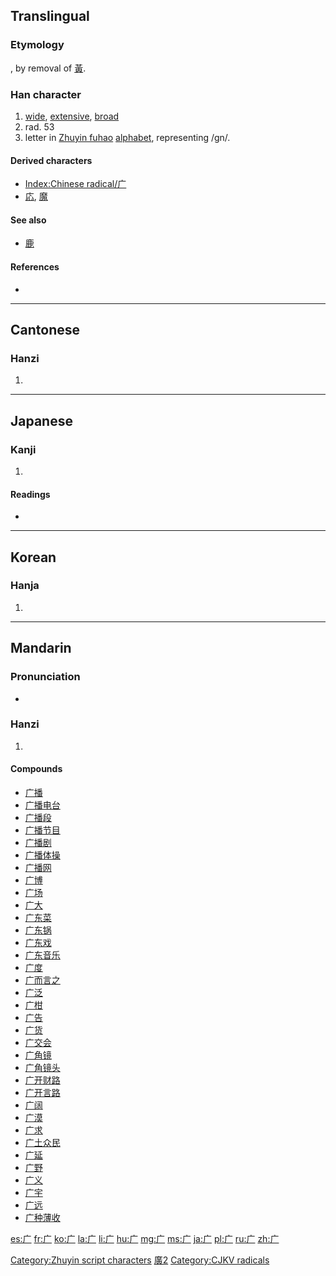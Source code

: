 {{also|廣|広|厂|疒}}
==Translingual==
{{stroke order|type=animate}}
{{ja-forms|[[広]]|广|[[廣]]}}
===Etymology===
{{Han simp|廣}}, by removal of [[黃]].

===Han character===
{{Han char|rn=53|rad=广|as=00|sn=3|four=|canj=卜竹 (YH)}}

# [[wide]], [[extensive]], [[broad]]
# rad. 53
# letter in [[Zhuyin fuhao]] [[alphabet]], representing /gn/.

====Derived characters====
* [[Index:Chinese radical/广]]
* [[応]], [[魔]]

====See also====
* [[鹿]]

====References====
* {{Han ref|kx=0343.050|dkj=09221|dj=0652.140|hdz=20872.060|uh=5E7F|ud=24191}}

[[Category:Zhuyin script characters]]

----

==Cantonese==

===Hanzi===
{{yue-hanzi|jyut=|y=yim2|tra=廣}}

# {{defn|lang=yue|sort=广00}}

----

==Japanese==

===Kanji===
{{ja-kanji|grade=|rs=广00}}

# {{defn|lang=ja|sort=广00}}

====Readings====
* {{ja-readings|on=[[こう]] (kou)|kun=[[ひろ]] (hiro)}}

----

==Korean==

===Hanja===
{{ko-hanja|hangeul=엄|rv=eom|mr=ŏm}}

# {{defn|lang=ko|sort=广00}}

----

==Mandarin==

===Pronunciation===
* {{audio|Zh-guang.ogg|Audio}}

===Hanzi===
{{cmn-hanzi|tra=廣|pin=[[ān]] ([[an1]]), [[guǎng]] ([[guang3]]), [[yǎn]] ([[yan3]])|wg=an<sup>1</sup>, kuang<sup>3</sup>, yen<sup>3</sup>}}

# {{defn|lang=cmn|sort=广00}}

====Compounds====
* [[广播]]
* [[广播电台]]
* [[广播段]]
* [[广播节目]]
* [[广播剧]]
* [[广播体操]]
* [[广播网]]
* [[广博]]
* [[广场]]
* [[广大]]
* [[广东菜]]
* [[广东锅]]
* [[广东戏]]
* [[广东音乐]]
* [[广度]]
* [[广而言之]]
* [[广泛]]
* [[广柑]]
* [[广告]]
* [[广货]]
* [[广交会]]
* [[广角镜]]
* [[广角镜头]]
* [[广开财路]]
* [[广开言路]]
* [[广阔]]
* [[广漠]]
* [[广求]]
* [[广土众民]]
* [[广延]]
* [[广野]]
* [[广义]]
* [[广宇]]
* [[广远]]
* [[广种薄收]]

[[Category:CJKV characters simplified differently in Japan and China|廣2]]
[[Category:CJKV radicals]]

[[es:广]]
[[fr:广]]
[[ko:广]]
[[la:广]]
[[li:广]]
[[hu:广]]
[[mg:广]]
[[ms:广]]
[[ja:广]]
[[pl:广]]
[[ru:广]]
[[zh:广]]